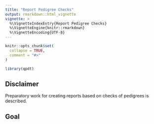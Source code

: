 ```yaml
---
title: "Report Pedigree Checks"
output: rmarkdown::html_vignette
vignette: >
  %\VignetteIndexEntry{Report Pedigree Checks}
  %\VignetteEngine{knitr::rmarkdown}
  %\VignetteEncoding{UTF-8}
---
```


```r
knitr::opts_chunk$set(
  collapse = TRUE,
  comment = "#>"
)
```

```r
library(qpdt)
```


## Disclaimer
Preparatory work for creating reports based on checks of pedigrees is described.


## Goal

